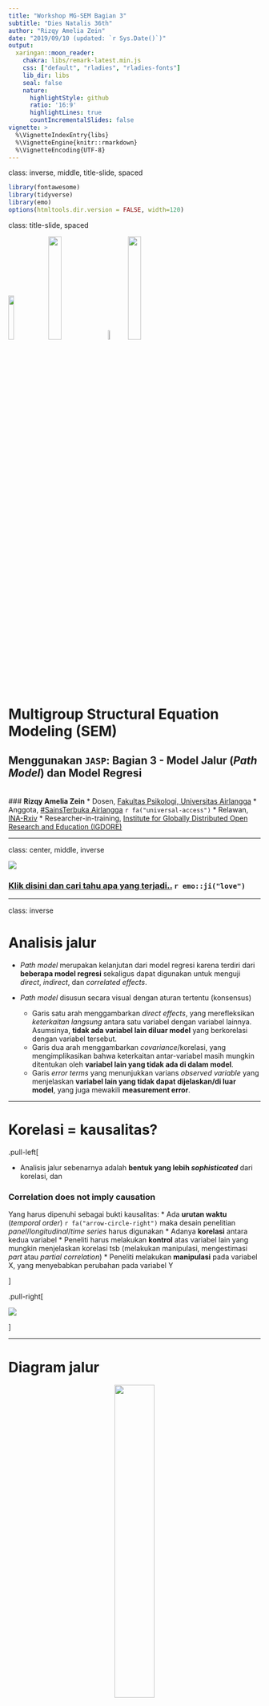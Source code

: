 ```yaml
---
title: "Workshop MG-SEM Bagian 3"
subtitle: "Dies Natalis 36th"
author: "Rizqy Amelia Zein"
date: "2019/09/10 (updated: `r Sys.Date()`)"
output:
  xaringan::moon_reader:
    chakra: libs/remark-latest.min.js
    css: ["default", "rladies", "rladies-fonts"]
    lib_dir: libs
    seal: false
    nature:
      highlightStyle: github
      ratio: '16:9'
      highlightLines: true
      countIncrementalSlides: false
vignette: >
  %\VignetteIndexEntry{libs}
  %\VignetteEngine{knitr::rmarkdown}
  %\VignetteEncoding{UTF-8}
---
```


class: inverse, middle, title-slide, spaced

```r
library(fontawesome)
library(tidyverse)
library(emo)
options(htmltools.dir.version = FALSE, width=120)
```

class: title-slide, spaced

<img src="libs/unair.png" style="width:15%;" class="fancyimage"/> <img src="libs/STUA.png" style="width:23%;" class="fancyimage"/> <img src="libs/ina-logo.jpg" style="width:7%;" class="fancyimage"/> <img src="libs/igdore.png" style="width:23%;" class="fancyimage"/>

# Multigroup Structural Equation Modeling (SEM)
## Menggunakan `JASP`: Bagian 3 - Model Jalur (*Path Model*) dan Model Regresi
<br>
### <b>Rizqy Amelia Zein</b>
* Dosen, [Fakultas Psikologi, Universitas Airlangga](https://psikologi.unair.ac.id)
* Anggota, [#SainsTerbuka Airlangga](https://sainsterbukaua.github.io/) `r fa("universal-access")`
* Relawan, [INA-Rxiv](https://inarxiv.id) 
* Researcher-in-training, [Institute for Globally Distributed Open Research and Education (IGDORE)](https://igdore.org/)

---

class: center, middle, inverse

![](https://media.giphy.com/media/MFCkrYZoqatqlJcQyh/giphy.gif)

### [Klik disini dan cari tahu apa yang terjadi..](https://kahoot.it/) `r emo::ji("love")`

---

class: inverse

# Analisis jalur

* *Path model* merupakan kelanjutan dari model regresi karena terdiri dari **beberapa model regresi** sekaligus dapat digunakan untuk menguji *direct*, *indirect*, dan *correlated effects*.

* *Path model* disusun secara visual dengan aturan tertentu (konsensus)
  - Garis satu arah menggambarkan *direct effects*, yang merefleksikan *keterkaitan langsung* antara satu variabel dengan variabel lainnya. Asumsinya, **tidak ada variabel lain diluar model** yang berkorelasi dengan variabel tersebut.
  - Garis dua arah menggambarkan *covariance*/korelasi, yang mengimplikasikan bahwa keterkaitan antar-variabel masih mungkin ditentukan oleh **variabel lain yang tidak ada di dalam model**.
  - Garis *error terms* yang menunjukkan varians *observed variable* yang menjelaskan **variabel lain yang tidak dapat dijelaskan/di luar model**, yang juga mewakili **measurement error**.

---

# Korelasi = kausalitas?

.pull-left[

* Analisis jalur sebenarnya adalah **bentuk yang lebih *sophisticated*** dari korelasi, dan

### **Correlation does not imply causation**

Yang harus dipenuhi sebagai bukti kausalitas:
* Ada **urutan waktu** (*temporal order*) `r fa("arrow-circle-right")` maka desain penelitian *panel*/*longitudinal*/*time series* harus digunakan
* Adanya **korelasi** antara kedua variabel
* Peneliti harus melakukan **kontrol** atas variabel lain yang mungkin menjelaskan korelasi tsb (melakukan manipulasi, mengestimasi *part* atau *partial correlation*)
* Peneliti melakukan **manipulasi** pada variabel X, yang menyebabkan perubahan pada variabel Y

]

.pull-right[

![](https://media.giphy.com/media/QWvcBw9qXs9wiVypPm/giphy.gif)

]

---

# Diagram jalur 

<center><img src="libs/path-diagram.png" style="width:40%;" class="fancyimage"/></center><br>

---

class: inverse, middle

# Contoh

.pull-left[

Marimar adalah seorang wali murid di sebuah PAUD di Kota Surabaya. Pada suatu hari, ia mengamati seorang anak (dan orangtua) yang perilakunya menarik perhatiannya. 

Ibu anak tersebut *ngotot* untuk menunggui anaknya di sekolah, padahal guru kelas meminta agar Ibu pulang saja, mempercayakan anak pada guru, dengan tujuan melatih kemandirian anaknya. 

Melihat ibunya yang menggerutu karena diminta bu Guru pulang, si anak menangis meraung-raung tidak mau ditinggalkan. Akhirnya, terpaksa bu Guru membiarkan si Ibu menunggu di sekolah. 

Marimar heran sekaligus penasaran, mengapa tiap anak **memberikan respon yang berbeda** ketika ditinggal orangtuanya di sekolah. Ada yang menangis meraung-raung, ada yang lebih santai dengan langsung bermain. Apakah ada kaitan antara kemandirian anak dengan karakteristik orangtuanya?

]

.pull-right[

![](https://media.giphy.com/media/13xb3GPki9Kqdi/giphy.gif)

]

---

# Variabel yang diukur Marimar

* **trust** (variabel independen) = Kepercayaan ibu bahwa perkembangan anak dapat berlangsung secara natural ([**trust in organismic development**](https://link.springer.com/article/10.1007/s11031-008-9092-2)). Diukur dengan skala *likert* yang terdiri dari 5 aitem dengan 7 pilihan respon `r fa("arrow-circle-right")` dari **sangat tidak setuju** sampai **sangat setuju**.

* **mandiri** (variabel dependen) = Tingkat kemandirian anak. Anak dengan skor yang tinggi semakin menunjukkan independensi dan lebih santai ketika ditinggal orangtuanya di sekolah. Marimar mengukurnya dengan melakukan observasi berdasarkan ada/tidaknya berbagai perilaku yang menunjukkan kemandirian. Diantaranya adalah:
  - Menangis ketika ditinggal orangtuanya
  - Merengek atau merajuk ketika ditinggal
  - Masuk ke dalam kelas tanpa ditemani
  - Menaruh tas dalam loker yang disediakan tanpa bantuan pengantar

### Bagaimana bentuk diagram jalurnya?

---

class: center, middle

<center><img src="libs/contoh-path.png" style="width:100%;" class="fancyimage"/></center><br>

---

# Nama variabel dan koefisien jalur

| Nama Variabel/Koefisien | Huruf Yunani | Huruf Latin|
| --------- | :------------: | :----------: |
| *Error* pengukuran dari variabel X | δ | Delta |
| *Error* pengukuran dari variabel Y | ε | Epsilon |
| Variabel eksogen | ξ | Ksi |
| Variabel endogen | η | Eta |
| *Direct effect* antara variabel laten dan indikatornya (*loading factor*) | λ | Lambda |
| *Direct effect* antara variabel endogen dan eksogen | γ | Gamma |
| *Direct effect* antara dua variabel laten | β | Beta |
| Korelasi (*covariance*) antara dua variabel laten | φ | Phi |
| Varians *error* pengukuran dari sebuah variabel laten | ζ | Zeta |

---

## Contoh model dengan koefisien jalur

<center><img src="libs/contoh-model.png" style="width:100%;" class="fancyimage"/></center><br>

---

## TUGAS 2: Membuat diagram jalur

.pull-left[

Fernando Jose sebal sekali karena ia kembali kehilangan pengokotnya dan ini kali ketiga ia kehilangan pengokot yang baru dibelinya seminggu yang lalu. 

Teman-teman kerjanya memang punya kebiasaan buruk meminjam barang tanpa seijinnya. Ia akhirnya bertanya, apa ya yang menyebabkan teman-temannya berperilaku seperti itu? 

Akhirnya ia menduga, mungkin ada kaitannya dengan faktor kepribadian (*conscientiousness*) rekan kerjanya dan usia karyawan.

Ia menduga temannya yang lebih *conscientious* dan lebih tua akan lebih kecil kemungkinannya melakukan perilaku tidak beradab. Ia juga mengamati bahwa semakin tua usia rekan kerjanya, biasanya mereka lebih *conscientious*.

]

.pull-right[

![](https://media.giphy.com/media/OLdblIEmgpTb2/giphy.gif)

]

---

# Yang diukur...

* **con** = Kecenderungan *conscientiousness* karyawan. Makin tinggi skornya, karyawan lebih mungkin menunjukkan kehati-hatian dan keteraturan dalam bekerja, efisien, dan bertanggung jawab. Diukur dengan skala *Likert* berisi 6 aitem dengan 10 pilihan jawaban.

* **incivil** = Intensitas perilaku tidak beradab. Makin besar skornya, karyawan akan lebih mungkin *emotionally abusive*, suka mengambil barang teman tanpa ijin, dan perilaku tidak pantas yang lain. Diukur dengan skala *Likert* berisi 4 aitem dengan 10 pilihan jawaban.

* **usia** = Usia partisipan

### Buatlah diagram jalur beserta koefisien jalurnya. Bisa dengan PowerPoint atau *software* yang lain.

[[Unggah file diagram jalur disini]](https://forms.gle/VpBzNxT26zXsBBAJ6)

---

# `lavaan` *Syntax*

* `JASP` mengadopsi *syntax* dari *package* [`lavaan`](http://lavaan.ugent.be/tutorial/index.html), sehingga untuk menjalankan programnya, kita harus memasukkan serangkaian perintah.

* Meskipun begitu, *syntax* `lavaan` sangat sederhana dan familiar dengan *syntax* `lavaan` memberikan banyak keuntungan.

* Menjalankan perintah dengan *syntax* juga membantu peneliti untuk mereka-ulang hasil analisis datanya, serta mempermudah kolaborasi dengan peneliti yang terbiasa menggunakan perangkat lunak yang berbeda dengan kita.

---

# Dasar *syntax* `lavaan`<sup>*</sup>

<center><img src="libs/lavaan.png" style="width:55%;" class="fancyimage"/></center><br>

.footnote[

<sup>*</sup> Baujean, A.A. (2014). Latent Variable Modeling Using R: A step-by-step guide. New York: Routledge.

]

---

# Contoh CFA (1)

<center><img src="libs/path-1.png" style="width:80%;" class="fancyimage"/></center><br>

---

class: middle

```r

# CFA
trust =~ trust1 + trust2 + trust3 + trust4 + trust5

# Measurement error (residual)
trust1 ~~ trust1
trust2 ~~ trust2
trust3 ~~ trust3
trust4 ~~ trust4
trust5 ~~ trust5
trust ~~ trust

```

---
  
# Contoh CFA (2)

<center><img src="libs/path-2.png" style="width:80%;" class="fancyimage"/></center><br>

---

class: middle

```r

# CFA
mandiri =~ mandiri1 + mandiri2 + mandiri3 + mandiri4

# Measurement error (residual)
mandiri1 ~~ mandiri1
mandiri2 ~~ mandiri2
mandiri3 ~~ trust3
mandiri4 ~~ mandiri4
mandiri ~~ mandiri

```


---

# Contoh *path analysis* (3)

<center><img src="libs/path-3.png" style="width:80%;" class="fancyimage"/></center><br>

---

class: middle

```r

# Model Struktural

mandiri ~ trust

# Measurement error (residual)

mandiri ~~ mandiri
trust ~~ trust

```


---

# Contoh *full model* (4)

<center><img src="libs/contoh-path.png" style="width:80%;" class="fancyimage"/></center><br>

---

class: middle

```r

# CFA
mandiri =~ mandiri1 + mandiri2 + mandiri3 + mandiri4
trust =~ trust1 + trust2 + trust3 + trust4 + trust5

# Measurement error (residual)
mandiri1 ~~ mandiri1
mandiri2 ~~ mandiri2
mandiri3 ~~ trust3
mandiri4 ~~ mandiri4

trust1 ~~ trust1
trust2 ~~ trust2
trust3 ~~ trust3
trust4 ~~ trust4
trust5 ~~ trust5

trust ~~ trust
mandiri ~~ mandiri

# Model Struktural
mandiri ~ trust


```

---

# TUGAS 3: Menulis *syntax* `lavaan`

### Tulislah *syntax* `lavaan` dari diagram jalur yang sudah dibuat di TUGAS 2

#### [Klik disini untuk mengisi lembar kerja](https://forms.gle/ARMzU4trUgqRv8hj9)

---

class: center, middle

# Terima kasih banyak! `r emo::ji("wink")`

![](https://media.giphy.com/media/hrBSJ2So6iTo4/giphy.gif)

Paparan disusun dengan menggunakan `r fa("r-project")` *package* [**xaringan**](https://github.com/yihui/xaringan) dengan *template* dan *fonts* dari `R-Ladies`.

*Chakra* dibuat dengan [remark.js](https://remarkjs.com), [**knitr**](http://yihui.name/knitr), dan [R Markdown](https://rmarkdown.rstudio.com).
